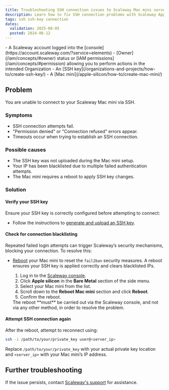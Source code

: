 ```yaml
---
title: Troubleshooting SSH connection issues to Scaleway Mac mini servers
description: Learn how to fix SSH connection problems with Scaleway Apple silicon Mac mini by uploading your SSH key and rebooting the device.
tags: ssh ssh-key connection
dates:
  validation: 2025-08-05
  posted: 2024-06-12
---
```



<Requirements />
- A Scaleway account logged into the [console](https://account.scaleway.com/?service=elements)
- [Owner](/iam/concepts/#owner) status or [IAM permissions](/iam/concepts/#permission) allowing you to perform actions in the intended Organization
- An [SSH key](/organizations-and-projects/how-to/create-ssh-key/)
- A [Mac mini](/apple-silicon/how-to/create-mac-mini/)

## Problem
You are unable to connect to your Scaleway Mac mini via SSH.

### Symptoms
- SSH connection attempts fail.
- "Permission denied" or "Connection refused" errors appear.
- Timeouts occur when trying to establish an SSH connection.

### Possible causes
- The SSH key was not uploaded during the Mac mini setup.
- Your IP has been blacklisted due to multiple failed authentication attempts.
- The Mac mini requires a reboot to apply SSH key changes.

### Solution

#### Verify your SSH key
Ensure your SSH key is correctly configured before attempting to connect:
- Follow the instructions to [generate and upload an SSH key](/organizations-and-projects/how-to/create-ssh-key/).

#### Check for connection blacklisting
Repeated failed login attempts can trigger Scaleway’s security mechanisms, blocking your connection. To resolve this:
- [Reboot](/apple-silicon/how-to/reboot-mac-mini/) your Mac mini to reset the `fail2ban` security measures.
    A reboot ensures your SSH key is applied correctly and clears blacklisted IPs.
    1. Log in to the [Scaleway console](https://account.scaleway.com/?service=elements).
    2. Click **Apple silicon** in the **Bare Metal** section of the side menu.
    3. Select your Mac mini from the list.
    4. Scroll down to the **Reboot Mac mini** section and click **Reboot**.
    5. Confirm the reboot.

    <Message type="note">
    The reboot **must** be carried out via the Scaleway console, and not via any other method, in order to resolve the problem.
    </Message>

#### Attempt SSH connection again
After the reboot, attempt to reconnect using:
```sh
ssh -i /path/to/your/private_key user@<server_ip>
```
Replace `/path/to/your/private_key` with your actual private key location and `<server_ip>` with your Mac mini’s IP address.

## Further troubleshooting
 If the issue persists, contact [Scaleway's support](https://console.scaleway.com/support) for assistance.
